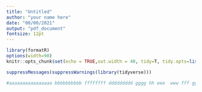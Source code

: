 ```yaml
---
title: "Untitled"
author: "your name here"
date: "00/00/2021"
output: "pdf_document"
fontsize: 12pt
---
```


```r
library(formatR)
options(width=90)
knitr::opts_chunk$set(echo = TRUE,out.width = 40, tidy=T, tidy.opts=list(width.cutoff=73))
```

```r
suppressMessages(suppressWarnings(library(tidyverse)))
```


```r

#aaaaaaaaaaaaaaaa bbbbbbbbbb ffffffff ddddddddd gggg hh eee  www fff gghh hhj  rerkjgld sjgljgljgr gjljl ldlfjdl lsirflsjf lsifis lsijflsg
```

